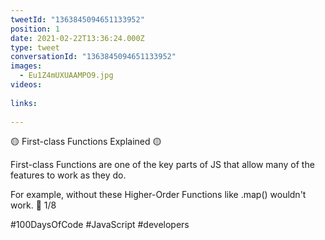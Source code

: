 ```yaml
---
tweetId: "1363845094651133952"
position: 1
date: 2021-02-22T13:36:24.000Z
type: tweet
conversationId: "1363845094651133952"
images:
  - Eu1Z4mUXUAAMPO9.jpg
videos:
  
links:
  
---
```

🟡 First-class Functions Explained 🟡

First-class Functions are one of the key parts of JS that allow many of the features to work as they do.

For example, without these Higher-Order Functions like .map() wouldn't work. 🧵 1/8

#100DaysOfCode #JavaScript #developers 
